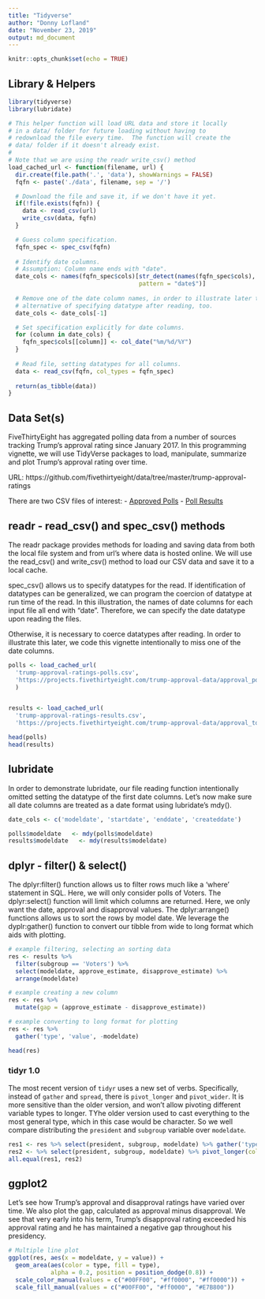 ```yaml
---
title: "Tidyverse"
author: "Donny Lofland"
date: "November 23, 2019"
output: md_document
---
```


```r
knitr::opts_chunk$set(echo = TRUE)
```

## Library & Helpers

```r
library(tidyverse)
library(lubridate)

# This helper function will load URL data and store it locally 
# in a data/ folder for future loading without having to 
# redownload the file every time.  The function will create the
# data/ folder if it doesn't already exist.
# 
# Note that we are using the readr write_csv() method
load_cached_url <- function(filename, url) {
  dir.create(file.path('.', 'data'), showWarnings = FALSE)
  fqfn <- paste('./data', filename, sep = '/')

  # Download the file and save it, if we don't have it yet.  
  if(!file.exists(fqfn)) {
    data <- read_csv(url)
    write_csv(data, fqfn)
  }

  # Guess column specification.
  fqfn_spec <- spec_csv(fqfn)
  
  # Identify date columns.
  # Assumption: Column name ends with "date".
  date_cols <- names(fqfn_spec$cols)[str_detect(names(fqfn_spec$cols),
                                     pattern = "date$")]
  
  # Remove one of the date column names, in order to illustrate later the
  # alternative of specifying datatype after reading, too.
  date_cols <- date_cols[-1]

  # Set specification explicitly for date columns.
  for (column in date_cols) {
    fqfn_spec$cols[[column]] <- col_date("%m/%d/%Y")  
  }
  
  # Read file, setting datatypes for all columns.
  data <- read_csv(fqfn, col_types = fqfn_spec)
  
  return(as_tibble(data))
}
```

## Data Set(s)
FiveThirtyEight has aggregated polling data from a number of sources tracking Trump's approval rating since January 2017.  In this programming vignette, we will use TidyVerse packages to load, manipulate, summarize and plot Trump's approval rating over time. 

URL: https://github.com/fivethirtyeight/data/tree/master/trump-approval-ratings

There are two CSV files of interest:
- [Approved Polls](https://projects.fivethirtyeight.com/trump-approval-data/approval_polllist.csv)
- [Poll Results](https://projects.fivethirtyeight.com/trump-approval-data/approval_topline.csv)

## readr - read_csv() and spec_csv() methods
The readr package provides methods for loading and saving data from both the local file system and from url's where data is hosted online.  We will use the read_csv() and write_csv() method to load our CSV data and save it to a local cache.

spec_csv() allows us to specify datatypes for the read. If identification of datatypes can be generalized, we can program the coercion of datatype at run time of the read. In this illustration, the names of date columns for each input file all end with "date". Therefore, we can specify the date datatype upon reading the files.

Otherwise, it is necessary to coerce datatypes after reading. In order to illustrate this later, we code this vignette intentionally to miss one of the date columns.

```r

polls <- load_cached_url(
  'trump-approval-ratings-polls.csv', 
  'https://projects.fivethirtyeight.com/trump-approval-data/approval_polllist.csv'
  )


results <- load_cached_url(
  'trump-approval-ratings-results.csv',
  'https://projects.fivethirtyeight.com/trump-approval-data/approval_topline.csv')

head(polls)
head(results)
```

## lubridate

In order to demonstrate lubridate, our file reading function intentionally omitted setting the datatype of the first date columns. Let's now make sure all date columns are treated as a date format using lubridate's mdy(). 

```r
date_cols <- c('modeldate', 'startdate', 'enddate', 'createddate')

polls$modeldate   <- mdy(polls$modeldate)
results$modeldate   <- mdy(results$modeldate)
```

## dplyr - filter() & select()

The dplyr:filter() function allows us to filter rows much like a 'where' statement in SQL.  Here, we will only consider polls of Voters.  The dplyr:select() function will limit which columns are returned.  Here, we only want the date, approval and disapproval values.  The dplyr:arrange() functions allows us to sort the rows by model date.  We leverage the dyplr:gather() function to convert our tibble from wide to long format which aids with plotting.

```r
# example filtering, selecting an sorting data
res <- results %>%
  filter(subgroup == 'Voters') %>%
  select(modeldate, approve_estimate, disapprove_estimate) %>%
  arrange(modeldate)

# example creating a new column
res <- res %>%
  mutate(gap = (approve_estimate - disapprove_estimate))

# example converting to long format for plotting
res <- res %>% 
  gather('type', 'value', -modeldate) 

head(res)
```

### tidyr 1.0
The most recent version of `tidyr` uses a new set of verbs. Specifically,
instead of `gather` and `spread`, there is `pivot_longer` and `pivot_wider`.
It is more sensitive than the older version, and won't allow pivoting different
variable types to longer. TYhe older version used to cast everything to the most
general type, which in this case would be character. So we well compare
distributing the `president` and `subgroup` variable over `modeldate`.

```r
res1 <- res %>% select(president, subgroup, modeldate) %>% gather('type', 'value', -modeldate)
res2 <- %>% select(president, subgroup, modeldate) %>% pivot_longer(cols = -modeldate, names_to = "type", values_to = "value")
all.equal(res1, res2)
```

## ggplot2

Let's see how Trump's approval and disapproval ratings have varied over time.  We also plot the gap, calculated as approval minus disapproval.  We see that very early into his term, Trump's disapproval rating exceeded his approval rating and he has maintained a negative gap throughout his presidency.  

```r
# Multiple line plot
ggplot(res, aes(x = modeldate, y = value)) + 
  geom_area(aes(color = type, fill = type), 
            alpha = 0.2, position = position_dodge(0.8)) +
  scale_color_manual(values = c("#00FF00", "#ff0000", "#ff0000")) +
  scale_fill_manual(values = c("#00FF00", "#ff0000", "#E7B800")) 
```

